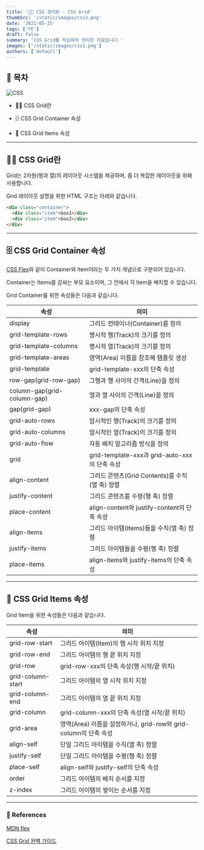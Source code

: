 ```yaml
---
title: '👷🏻 CSS 정리본 - CSS Grid'
thumbSrc: '/static/images/css3.png'
date: '2021-05-25'
tags: ['FE']
draft: false
summary: 'CSS Grid를 학습하며 정리한 자료입니다.'
images: ['/static/images/css3.png']
authors: ['default']
---
```


## 📌 목차

![CSS](/static/images/css3.png)

- 💁🏻 CSS Grid란

- 🗄️ CSS Grid Container 속성

- 📁 CSS Grid Items 속성

---

## 💁🏻 CSS Grid란

Grid는 2차원(행과 열)의 레이아웃 시스템을 제공하며, 좀 더 복잡한 레이아웃을 위해 사용합니다.

Grid 레이아웃 설명을 위한 HTML 구조는 아래와 같습니다.

```html
<div class="container">
  <div class="item">box1</div>
  <div class="item">box2</div>
</div>
```

---

## 🗄️ CSS Grid Container 속성

[CSS Flex](https://www.golee.tech/blog/css-flex)와 같이 Container와 Item이라는 두 가지 개념으로 구분되어 있습니다.

Container는 Items를 감싸는 부모 요소이며, 그 안에서 각 Item을 배치할 수 있습니다.

Grid Container를 위한 속성들은 다음과 같습니다.

| 속성                        | 의미                                            |
| --------------------------- | ----------------------------------------------- |
| display                     | 그리드 컨테이너(Container)를 정의               |
| grid-template-rows          | 명시적 행(Track)의 크기를 정의                  |
| grid-template-columns       | 명시적 열(Track)의 크기를 정의                  |
| grid-template-areas         | 영역(Area) 이름을 참조해 템플릿 생성            |
| grid-template               | grid-template-xxx의 단축 속성                   |
| row-gap(grid-row-gap)       | 그행과 행 사이의 간격(Line)을 정의              |
| column-gap(grid-column-gap) | 열과 열 사이의 간격(Line)을 정의                |
| gap(grid-gap)               | xxx-gap의 단축 속성                             |
| grid-auto-rows              | 암시적인 행(Track)의 크기를 정의                |
| grid-auto-columns           | 암시적인 열(Track)의 크기를 정의                |
| grid-auto-flow              | 자동 배치 알고리즘 방식을 정의                  |
| grid                        | grid-template-xxx과 grid-auto-xxx의 단축 속성   |
| align-content               | 그리드 콘텐츠(Grid Contents)를 수직(열 축) 정렬 |
| justify-content             | 그리드 콘텐츠를 수평(행 축) 정렬                |
| place-content               | align-content와 justify-content의 단축 속성     |
| align-items                 | 그리드 아이템(Items)들을 수직(열 축) 정렬       |
| justify-items               | 그리드 아이템들을 수평(행 축) 정렬              |
| place-items                 | align-items와 justify-items의 단축 속성         |

---

## 📁 CSS Grid Items 속성

Grid Item을 위한 속성들은 다음과 같습니다.

| 속성              | 의미                                                             |
| ----------------- | ---------------------------------------------------------------- |
| grid-row-start    | 그리드 아이템(Item)의 행 시작 위치 지정                          |
| grid-row-end      | 그리드 아이템의 행 끝 위치 지정                                  |
| grid-row          | grid-row-xxx의 단축 속성(행 시작/끝 위치)                        |
| grid-column-start | 그리드 아이템의 열 시작 위치 지정                                |
| grid-column-end   | 그리드 아이템의 열 끝 위치 지정                                  |
| grid-column       | grid-column-xxx의 단축 속성(열 시작/끝 위치)                     |
| grid-area         | 영역(Area) 이름을 설정하거나, grid-row와 grid-column의 단축 속성 |
| align-self        | 단일 그리드 아이템을 수직(열 축) 정렬                            |
| justify-self      | 단일 그리드 아이템을 수평(행 축) 정렬                            |
| place-self        | align-self와 justify-self의 단축 속성                            |
| order             | 그리드 아이템의 배치 순서를 지정                                 |
| z-index           | 그리드 아이템의 쌓이는 순서를 지정                               |

---

### 🔗 References

[MDN flex](https://developer.mozilla.org/ko/docs/Web/CSS/grid)

[CSS Grid 완벽 가이드](https://heropy.blog/2019/08/17/css-grid/)
